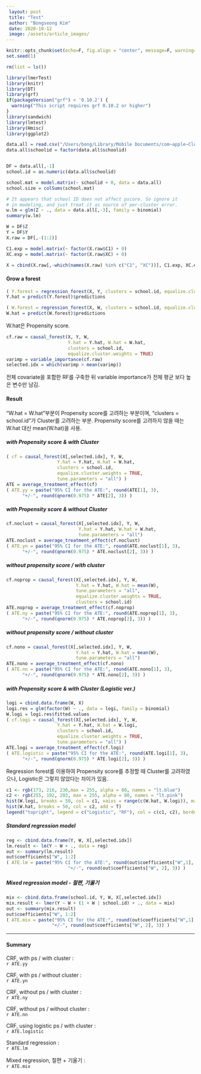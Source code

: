 ```yaml
---
 layout: post
 title: "Test"
 author: "Bongseong Kim"
 date: 2020-10-12
 image: /assets/article_images/
---
```


```r
knitr::opts_chunk$set(echo=F, fig.align = "center", message=F, warning=F, fig.height = 8, cache=T, dpi = 300)
set.seed(1)

rm(list = ls())

library(lmerTest)
library(knitr)
library(DT)
library(grf)
if(packageVersion("grf") < '0.10.2') {
  warning("This script requires grf 0.10.2 or higher")
}
library(sandwich)
library(lmtest)
library(Hmisc)
library(ggplot2)

data.all = read.csv("/Users/bong/Library/Mobile Documents/com~apple~CloudDocs/Thesis/Doctor/문헌 고찰/RMD/causal_data.csv")
data.all$schoolid = factor(data.all$schoolid)


DF = data.all[,-1]
school.id = as.numeric(data.all$schoolid)

school.mat = model.matrix(~ schoolid + 0, data = data.all)
school.size = colSums(school.mat)

# It appears that school ID does not affect pscore. So ignore it
# in modeling, and just treat it as source of per-cluster error.
w.lm = glm(Z ~ ., data = data.all[,-3], family = binomial)
summary(w.lm)

W = DF$Z
Y = DF$Y
X.raw = DF[,-(1:2)]

C1.exp = model.matrix(~ factor(X.raw$C1) + 0)
XC.exp = model.matrix(~ factor(X.raw$XC) + 0)

X = cbind(X.raw[,-which(names(X.raw) %in% c("C1", "XC"))], C1.exp, XC.exp)
```

#### Grow a forest
```r
( Y.forest = regression_forest(X, Y, clusters = school.id, equalize.cluster.weights = TRUE) )
Y.hat = predict(Y.forest)$predictions
```
```r
( W.forest = regression_forest(X, W, clusters = school.id, equalize.cluster.weights = TRUE) )
W.hat = predict(W.forest)$predictions
```
W.hat은 Propensity score.
```r
cf.raw = causal_forest(X, Y, W,
                       Y.hat = Y.hat, W.hat = W.hat,
                       clusters = school.id,
                       equalize.cluster.weights = TRUE)
varimp = variable_importance(cf.raw)
selected.idx = which(varimp > mean(varimp))
```
전체 covariate을 포함한 RF를 구축한 뒤 variable importance가 전체 평균 보다 높은 변수만 남김.

#### Result
"W.hat = W.hat"부분이 Propensity score를 고려하는 부분이며, "clusters = school.id"가 Cluster를 고려하는 부분.
Propensity score를 고려하지 않을 때는 W.hat 대신 mean(W.hat)을 사용.

##### with Propensity score & with Cluster
```r
( cf = causal_forest(X[,selected.idx], Y, W,
                   Y.hat = Y.hat, W.hat = W.hat,
                   clusters = school.id,
                   equalize.cluster.weights = TRUE,
                   tune.parameters = "all") )
ATE = average_treatment_effect(cf) 
( ATE.yy = paste("95% CI for the ATE:", round(ATE[1], 3),
      "+/-", round(qnorm(0.975) * ATE[2], 3)) )
```

##### with Propensity score & without Cluster
```r
cf.noclust = causal_forest(X[,selected.idx], Y, W,
                           Y.hat = Y.hat, W.hat = W.hat,
                           tune.parameters = "all")
ATE.noclust = average_treatment_effect(cf.noclust)
( ATE.yn = paste("95% CI for the ATE:", round(ATE.noclust[1], 3),
      "+/-", round(qnorm(0.975) * ATE.noclust[2], 3)) )
```

##### without propensity score / with cluster
```r
cf.noprop = causal_forest(X[,selected.idx], Y, W,
                          Y.hat = Y.hat, W.hat = mean(W),
                          tune.parameters = "all",
                          equalize.cluster.weights = TRUE,
                          clusters = school.id)
ATE.noprop = average_treatment_effect(cf.noprop)
( ATE.ny = paste("95% CI for the ATE:", round(ATE.noprop[1], 3),
      "+/-", round(qnorm(0.975) * ATE.noprop[2], 3)) )
```

##### without propensity score / without cluster
```r
cf.nono = causal_forest(X[,selected.idx], Y, W,
                          Y.hat = Y.hat, W.hat = mean(W),
                          tune.parameters = "all")
ATE.nono = average_treatment_effect(cf.nono)
( ATE.nn = paste("95% CI for the ATE:", round(ATE.nono[1], 3),
      "+/-", round(qnorm(0.975) * ATE.nono[2], 3)) )
```

##### with Propensity score & with Cluster (Logistic ver.)
```r
logi = cbind.data.frame(W, X)
logi.res = glm(factor(W) ~ ., data = logi, family = binomial)
W.logi = logi.res$fitted.values
( cf.logi = causal_forest(X[,selected.idx], Y, W,
                   Y.hat = Y.hat, W.hat = W.logi,
                   clusters = school.id,
                   equalize.cluster.weights = TRUE,
                   tune.parameters = "all") )
ATE.logi = average_treatment_effect(cf.logi) 
( ATE.logistic = paste("95% CI for the ATE:", round(ATE.logi[1], 3),
      "+/-", round(qnorm(0.975) * ATE.logi[2], 3)) )
```
Regression forest를 이용하여 Propensity score를 추정할 때 Cluster를 고려하였으나, Logistic은 그렇지 않았다는 차이가 있음.

```r
c1 <- rgb(173, 216, 230,max = 255, alpha = 80, names = "lt.blue")
c2 <- rgb(255, 192, 203, max = 255, alpha = 80, names = "lt.pink")
hist(W.logi, breaks = 50, col = c1, xaixs = range(c(W.hat, W.logi)), main = "", xlab = "Propensity score")
hist(W.hat, breaks = 50, col = c2, add = T)
legend("topright", legend = c("Logistic", "RF"), col = c(c1, c2), border = NULL, pch = 15)
```

##### Standard regression model
```r
reg <- cbind.data.frame(Y, W, X[,selected.idx])
lm.result <- lm(Y ~ W + ., data = reg)
out <- summary(lm.result)
out$coefficients["W", 1:2]
( ATE.lm = paste("95% CI for the ATE:", round(out$coefficients["W",1], 3),
                       "+/-", round(out$coefficients["W", 2], 3)) )
```

##### Mixed regression model - 절편, 기울기
```r
mix <- cbind.data.frame(school.id, Y, W, X[,selected.idx])
mix.result <- lmer(Y ~ W + (1 + W | school.id) + ., data = mix)
out <- summary(mix.result)
out$coefficients["W", 1:2]
( ATE.mix = paste("95% CI for the ATE:", round(out$coefficients["W",1], 3),
                 "+/-", round(out$coefficients["W", 2], 3)) )
```

---

#### Summary
CRF, with ps / with cluster :  
`r ATE.yy`  

CRF, with ps / without cluster :  
`r ATE.yn`  

CRF, without ps / with cluster :  
`r ATE.ny`  

CRF, without ps / without cluster :  
`r ATE.nn`  

CRF, using logistic ps / with cluster :  
`r ATE.logistic`  

Standard regression :  
`r ATE.lm`  

Mixed regression, 절편 + 기울기 :  
`r ATE.mix`  
